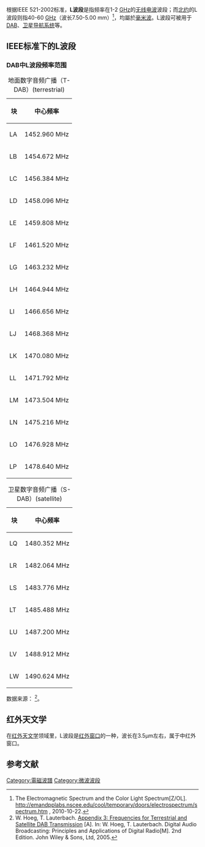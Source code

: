 {{MWband
| freq = 1 - 2 [[GHz|GHz]] (IEEE 521-2002标准)<br />40 - 60 [[GHz|GHz]] (北约)
| wave = 300.00 - 150.00 [[mm|mm]] (IEEE)<br />7.50 - 5.00 mm (北约)
}}
根据IEEE 521-2002标准，'''L波段'''是指频率在1-2 [[GHz|GHz]]的[[无线电波|无线电波]]波段；而[[北约|北约]]的L波段则指40-60 [[GHz|GHz]]（波长7.50-5.00 mm）<ref>The Electromagnetic Spectrum
and the Color Light Spectrum[Z/OL]. http://emandpplabs.nscee.edu/cool/temporary/doors/electrospectrum/spectrum.htm {{WebCite|url=https://www.webcitation.org/65VMuWa1G?url=http://emandpplabs.nscee.edu/cool/temporary/doors/electrospectrum/spectrum.htm |date=20120216221504 |dateformat=iso }}, 2010-10-22.</ref>，均屬於[[毫米波|毫米波]]。L波段可被用于[[數碼聲音廣播|DAB]]、[[卫星导航系统|卫星导航系统]]等。

== IEEE标准下的L波段 ==
=== DAB中L波段频率范围 ===
{| class="wikitable" style="width:400px"
|+地面数字音频广播（T-DAB）(terrestrial) 
! 块
! 中心频率
|-
|LA||1452.960 MHz
|-
|LB||1454.672 MHz
|-
|LC||1456.384 MHz
|-
|LD||1458.096 MHz
|-
|LE||1459.808 MHz
|-
|LF||1461.520 MHz
|-
|LG||1463.232 MHz
|-
|LH||1464.944 MHz
|-
|LI||1466.656 MHz
|-
|LJ||1468.368 MHz
|-
|LK||1470.080 MHz
|-
|LL||1471.792 MHz
|-
|LM||1473.504 MHz
|-
|LN||1475.216 MHz
|-
|LO||1476.928 MHz
|-
|LP||1478.640 MHz
|}

{| class="wikitable" style="width:400px"
|+卫星数字音频广播（S-DAB）(satellite)
! 块
! 中心频率
|-
|LQ||1480.352 MHz
|-
|LR||1482.064 MHz
|-
|LS||1483.776 MHz
|-
|LT||1485.488 MHz
|-
|LU||1487.200 MHz
|-
|LV||1488.912 MHz
|-
|LW||1490.624 MHz
|}
数据来源：
<ref>W. Hoeg, T. Lauterbach. [http://onlinelibrary.wiley.com/doi/10.1002/0470871431.app3/pdf#.pdf Appendix 3: Frequencies for Terrestrial and Satellite DAB Transmission] {{Wayback|url=http://onlinelibrary.wiley.com/doi/10.1002/0470871431.app3/pdf#.pdf |date=20170819224457 }}[A]. In: W. Hoeg, T. Lauterbach. Digital Audio Broadcasting: Principles and Applications of Digital Radio[M]. 2nd Edition. John Wiley & Sons, Ltd, 2005.</ref>。

== 红外天文学 ==
在[[红外天文学|红外天文学]]领域里，L波段是[[红外窗口|红外窗口]]的一种，波长在3.5μm左右，属于中红外窗口。

{{其他微波波段}}

==参考文献==
{{Reflist}}

{{physics-stub}}

{{EMSpectrum}}

[[Category:電磁波譜|Category:電磁波譜]]
[[Category:微波波段|Category:微波波段]]